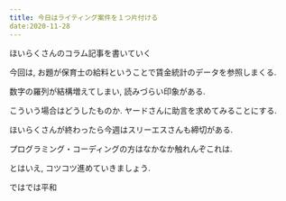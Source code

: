 ```yaml
---
title: 今日はライティング案件を１つ片付ける
date:2020-11-28
---
```

ほいらくさんのコラム記事を書いていく


今回は, お題が保育士の給料ということで賃金統計のデータを参照しまくる.


数字の羅列が結構増えてしまい, 読みづらい印象がある.


こういう場合はどうしたものか. ヤードさんに助言を求めてみることにする.


ほいらくさんが終わったら今週はスリーエスさんも締切がある.


プログラミング・コーディングの方はなかなか触れんぞこれは.


とはいえ, コツコツ進めていきましょう.


ではでは平和
